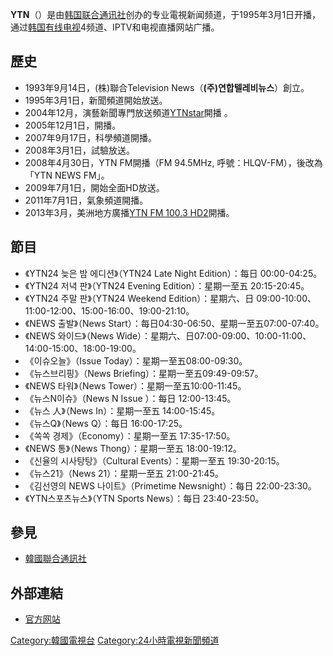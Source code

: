 {{Infobox broadcasting network
| network_name   = YTN
| network_logo   = YTN logo 2014.svg
| country        = {{KOR}}
| owner          =
| image          = YTN Newsquare.jpg
| caption  = 日間的YTN新總部大樓
| key_people     = 張大煥（首任社長）
| airdate        = 1995年3月1日
| dissolved      =
| slogan         = I tell you the truth. I do my best.（{{lang|ko|진실을 전합니다. 진심을 다합니다.}}）
| website        = http://www.ytn.co.kr/
}}

'''YTN'''（{{lang-ko|와이티엔}}）是由[[韩国联合通讯社|韩国联合通讯社]]创办的专业電視新闻频道，于1995年3月1日开播，通过[[韩国|韩国]][[有线电视|有线电视]]4频道、IPTV和电视直播网站广播。

==歷史==
* 1993年9月14日，(株)聯合Television News（'''(주)연합텔레비뉴스'''）創立。
* 1995年3月1日，新聞頻道開始放送。
* 2004年12月，演藝新聞專門放送頻道[[YTNstar|YTNstar]]開播 。
* 2005年12月1日，{{tsl|ko|YTN DMB|}}開播。
* 2007年9月17日，科學頻道{{tsl|ko|사이언스 TV||YTN Science}}開播。
* 2008年3月1日，{{link-ko|YTN FM|YTN라디오}}試驗放送。
* 2008年4月30日，YTN FM開播（FM 94.5MHz, 呼號：HLQV-FM），後改為「YTN NEWS FM」。
* 2009年7月1日，開始全面HD放送。
* 2011年7月1日，氣象頻道{{tsl|ko|YTN 웨더||YTN Weather}}開播。
* 2013年3月，美洲地方廣播[[YTN_FM_100.3_HD2|YTN FM 100.3 HD2]]開播。

== 節目 ==
*《YTN24 늦은 밤 에디션》（YTN24 Late Night Edition）：每日 00:00-04:25。
*《YTN24 저녁 판》（YTN24 Evening Edition）：星期一至五 20:15-20:45。
*《YTN24 주말 판》（YTN24 Weekend Edition）：星期六、日 09:00-10:00、11:00-12:00、15:00-16:00、19:00-21:10。
*《NEWS 출발》（News Start）：每日04:30-06:50、星期一至五07:00-07:40。
*《NEWS 와이드》（News Wide）：星期六、日07:00-09:00、10:00-11:00、14:00-15:00、18:00-19:00。
*《이슈오늘》（Issue Today）：星期一至五08:00-09:30。
*《뉴스브리핑》（News Briefing）：星期一至五09:49-09:57。
*《NEWS 타워》（News Tower）：星期一至五10:00-11:45。
*《뉴스N이슈》（News N Issue ）：每日 12:00-13:45。
*《뉴스 人》（News In）：星期一至五 14:00-15:45。
*《뉴스Q》（News Q）：每日 16:00-17:25。
*《쏙쏙 경제》（Economy）：星期一至五 17:35-17:50。
*《NEWS 통》（News Thong）：星期一至五 18:00-19:12。
*《신율의 시사탕탕》（Cultural Events）：星期一至五 19:30-20:15。
*《뉴스21》（News 21）：星期一至五 21:00-21:45。
*《김선영의 NEWS 나이트》（Primetime Newsnight）：每日 22:00-23:30。
*《YTN스포츠뉴스》（YTN Sports News）：每日 23:40-23:50。

==參見==
*[[韓國聯合通訊社|韓國聯合通訊社]]

==外部連結==
*[http://www.ytn.co.kr/ 官方网站] {{Wayback|url=http://www.ytn.co.kr/ |date=20220517025058 }} {{ko icon}}

{{國際新聞頻道}}
{{大韓民國電視頻道}}

[[Category:韓國電視台|Category:韓國電視台]]
[[Category:24小時電視新聞頻道|Category:24小時電視新聞頻道]]